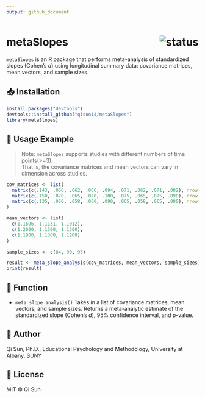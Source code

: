 ```yaml
---
output: github_document
---
```


# metaSlopes <img src="https://img.shields.io/badge/status-active-brightgreen" alt="status" align="right"/>

`metaSlopes` is an R package that performs meta-analysis of standardized slopes (Cohen’s *d*) using longitudinal summary data: covariance matrices, mean vectors, and sample sizes.

## 📥 Installation

```r
install.packages("devtools")
devtools::install_github("qisun14/metaSlopes")
library(metaSlopes)
````

## 🚀 Usage Example
> Note: `metaSlopes` supports studies with different numbers of time points(>=3).  
> That is, the covariance matrices and mean vectors can vary in dimension across studies.

```r
cov_matrices <- list(
  matrix(c(.143, .066, .062, .066, .094, .071, .062, .071, .082), nrow = 3, byrow = TRUE),
  matrix(c(.150, .070, .065, .070, .100, .075, .065, .075, .090), nrow = 3, byrow = TRUE),
  matrix(c(.135, .060, .058, .060, .090, .065, .058, .065, .080), nrow = 3, byrow = TRUE)
)

mean_vectors <- list(
  c(1.1696, 1.1131, 1.1012),
  c(1.2000, 1.1500, 1.1300),
  c(1.1800, 1.1300, 1.1200)
)

sample_sizes <- c(84, 90, 95)

result <- meta_slope_analysis(cov_matrices, mean_vectors, sample_sizes)
print(result)
```

## 📘 Function

* `meta_slope_analysis()`
  Takes in a list of covariance matrices, mean vectors, and sample sizes.
  Returns a meta-analytic estimate of the standardized slope (Cohen’s *d*), 95% confidence interval, and p-value.

## 🙋 Author

Qi Sun,
Ph.D., Educational Psychology and Methodology,
University at Albany, SUNY

## 📄 License

MIT © Qi Sun


